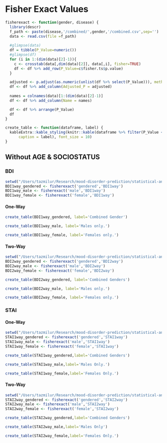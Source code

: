 # Fisher Exact Values

```r
fisherexact <- function(gender, disease) {
  library(descr)
  f_path <- paste(disease,'/combined/',gender,'/combined.csv',sep='')
  data <- read.csv(file =f_path)
  
  #glimpse(data)
  df = tibble(P_Value=numeric())
  #glimpse(df)
  for (i in 1:(dim(data)[2]-1)){
    c <- crosstab(data[,dim(data)[2]], data[,i], fisher=TRUE)
    df <- df %>% add_row(P_Value=c$fisher.ts$p.value)
  }

  adjusted <- p.adjust(as.numeric(unlist(df %>% select(P_Value))), method="BH")
  df <- df %>% add_column(Adjusted_P = adjusted)
  
  names = colnames(data)[1:(dim(data)[2]-1)]
  df <- df %>% add_column(Name = names)

  df <- df %>% arrange(P_Value)
  df
}
```

```r
create_table <- function(dataframe, label) {
  kableExtra::kable_styling(knitr::kable(dataframe %>% filter(P_Value <=0.05), booktabs = TRUE, 
      caption = label), font_size = 10)
}
```

## Without AGE & SOCIOSTATUS

### BDI


```r
setwd("/Users/tazmilur/Research/mood-disorder-prediction/statistical-analysis/analysis-nocli/")
BDI1way_gendered <- fisherexact('gendered','BDI1way')
BDI1way_male <- fisherexact('male','BDI1way')
BDI1way_female <- fisherexact('female','BDI1way')
```

#### One-Way

```r
create_table(BDI1way_gendered, label='Combined Gender')
```

```r
create_table(BDI1way_male, label='Males only.')
```

```r
create_table(BDI1way_female, label='Females only.')
```

#### Two-Way

```r
setwd("/Users/tazmilur/Research/mood-disorder-prediction/statistical-analysis/analysis-nocli/")
BDI2way_gendered <- fisherexact('gendered','BDI2way')
BDI2way_male <- fisherexact('male','BDI2way')
BDI2way_female <- fisherexact('female','BDI2way')
```


```r
create_table(BDI2way_gendered, label='Combined Genders')
```

```r
create_table(BDI2way_male, label='Males only.')
```

```r
create_table(BDI2way_female, label='Females only.')
```

### STAI

#### One-Way

```r
setwd("/Users/tazmilur/Research/mood-disorder-prediction/statistical-analysis/analysis-nocli/")
STAI1way_gendered <- fisherexact('gendered','STAI1way')
STAI1way_male <- fisherexact('male','STAI1way')
STAI1way_female <- fisherexact('female','STAI1way')
```

```r
create_table(STAI1way_gendered,label='Combined Genders')
```


```r
create_table(STAI1way_male,label='Males Only.')
```

```r
create_table(STAI1way_female,label='Females Only.')
```

#### Two-Way

```r
setwd("/Users/tazmilur/Research/mood-disorder-prediction/statistical-analysis/analysis-nocli/")
STAI2way_gendered <- fisherexact('gendered','STAI2way')
STAI2way_male <- fisherexact('male','STAI2way')
STAI2way_female <- fisherexact('female','STAI2way')
```


```r
create_table(STAI2way_gendered,label='Combined Genders')
```

```r
create_table(STAI2way_male,label='Males Only')
```

```r
create_table(STAI2way_female,label='Females Only.')
```
